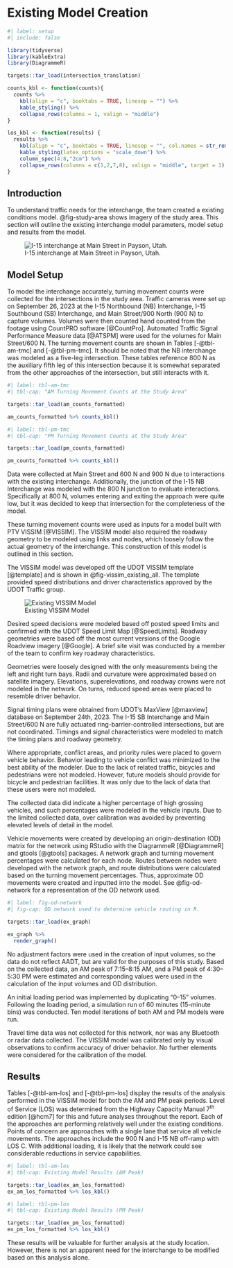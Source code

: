 # Existing Model Creation

```r
#| label: setup
#| include: false

library(tidyverse)
library(kableExtra)
library(DiagrammeR)

targets::tar_load(intersection_translation)

counts_kbl <- function(counts){
  counts %>% 
    kbl(align = "c", booktabs = TRUE, linesep = "") %>% 
    kable_styling() %>% 
    collapse_rows(columns = 1, valign = "middle")
}

los_kbl <- function(results) {
  results %>% 
    kbl(align = "c", booktabs = TRUE, linesep = "", col.names = str_remove(names(.), "_.*")) %>% 
    kable_styling(latex_options = "scale_down") %>%
    column_spec(4:8,"2cm") %>% 
    collapse_rows(columns = c(1,2,7,8), valign = "middle", target = 1)
}
```

## Introduction

To understand traffic needs for the interchange, the team created a existing conditions model.
@fig-study-area shows imagery of the study area.
This section will outline the existing interchange model parameters, model setup and results from the  model.


![I-15 interchange at Main Street in Payson, Utah.](figures/study_area.png){#fig-study-area}

## Model Setup

To model the interchange accurately, turning movement counts were collected for the intersections in the study area.
Traffic cameras were set up on September 26, 2023 at the I-15 Northbound (NB) Interchange, I-15 Southbound (SB) Interchange, and Main Street/900 North (900 N) to capture volumes.
Volumes were then counted hand counted from the footage using CountPRO software [@CountPro].
Automated Traffic Signal Performance Measure data [@ATSPM] were used for the volumes for Main Street/600 N. The turning movement counts are shown in Tables [-@tbl-am-tmc] and [-@tbl-pm-tmc].
It should be noted that the NB interchange was modeled as a five-leg intersection.
These tables reference 800 N as the auxiliary fifth leg of this intersection because it is somewhat separated from the other approaches of the intersection, but still interacts with it.

```r
#| label: tbl-am-tmc
#| tbl-cap: "AM Turning Movement Counts at the Study Area"

targets::tar_load(am_counts_formatted)

am_counts_formatted %>% counts_kbl()
```

```r
#| label: tbl-pm-tmc
#| tbl-cap: "PM Turning Movement Counts at the Study Area"

targets::tar_load(pm_counts_formatted)

pm_counts_formatted %>% counts_kbl()
```

Data were collected at Main Street and 600 N and 900 N due to interactions with the existing interchange.
Additionally, the junction of the I-15 NB Interchange was modeled with the 800 N junction to evaluate interactions.
Specifically at 800 N, volumes entering and exiting the approach were quite low, but it was decided to keep that intersection for the completeness of the model.

These turning movement counts were used as inputs for a model built with PTV VISSIM [@VISSIM].
The VISSIM model also required the roadway geometry to be modeled using links and nodes, which loosely follow the actual geometry of the interchange.
This construction of this model is outlined in this section.

The VISSIM model was developed off the UDOT VISSIM template [@template] and is shown in @fig-vissim_existing_all.
The template provided speed distributions and driver characteristics approved by the UDOT Traffic group.

![Existing VISSIM Model](figures/existing/everythinge.png){#fig-vissim_existing_all}

Desired speed decisions were modeled based off posted speed limits and confirmed with the UDOT Speed Limit Map [@SpeedLimits].
Roadway geometries were based off the most current versions of the Google Roadview imagery [@Google].
A brief site visit was conducted by a member of the team to confirm key roadway characteristics.

Geometries were loosely designed with the only measurements being the left and right turn bays.
Radii and curvature were approximated based on satellite imagery.
Elevations, superelevations, and roadway crowns were not modeled in the network.
On turns, reduced speed areas were placed to resemble driver behavior.

Signal timing plans were obtained from UDOT's MaxView [@maxview] database on September 24th, 2023.
The I-15 SB Interchange and Main Street/600 N are fully actuated ring-barrier-controlled intersections, but are not coordinated.
Timings and signal characteristics were modeled to match the timing plans and roadway geometry.

Where appropriate, conflict areas, and priority rules were placed to govern vehicle behavior.
Behavior leading to vehicle conflict was minimized to the best ability of the modeler.
Due to the lack of related traffic, bicycles and pedestrians were not modeled.
However, future models should provide for bicycle and pedestrian facilities.
It was only due to the lack of data that these users were not modeled.

The collected data did indicate a higher percentage of high grossing vehicles, and such percentages were modeled in the vehicle inputs.
Due to the limited collected data, over calibration was avoided by preventing elevated levels of detail in the model.

Vehicle movements were created by developing an origin-destination (OD) matrix for the network using RStudio with the DiagrammeR [@DiagrammeR] and gtools [@gtools] packages.
A network graph and turning movement percentages were calculated for each node.
Routes between nodes were developed with the network graph, and route distributions were calculated based on the turning movement percentages.
Thus, approximate OD movements were created and inputted into the model.
See @fig-od-network for a representation of the OD network used.

```r
#| label: fig-od-network
#| fig-cap: OD network used to determine vehicle routing in R.

targets::tar_load(ex_graph)

ex_graph %>% 
  render_graph()
```

No adjustment factors were used in the creation of input volumes, so the data do not reflect AADT, but are valid for the purposes of this study.
Based on the collected data, an AM peak of 7:15--8:15 AM, and a PM peak of 4:30--5:30 PM were estimated and corresponding values were used in the calculation of the input volumes and OD distribution.

An initial loading period was implemented by duplicating "0--15" volumes.
Following the loading period, a simulation run of 60 minutes (15-minute bins) was conducted.
Ten model iterations of both AM and PM models were run.

Travel time data was not collected for this network, nor was any Bluetooth or radar data collected.
The VISSIM model was calibrated only by visual observations to confirm accuracy of driver behavior.
No further elements were considered for the calibration of the model.

## Results

Tables [-@tbl-am-los] and [-@tbl-pm-los] display the results of the analysis performed in the VISSIM model for both the AM
and PM
peak periods.
Level of Service (LOS) was determined from the Highway Capacity Manual 7^th^ edition [@hcm7] for this and future analyses throughout the report.
Each of the approaches are performing relatively well under the existing conditions.
Points of concern are approaches with a single lane that service all vehicle movements.
The approaches include the 900 N and I-15 NB off-ramp with LOS C. With additional loading, it is likely that the network could see considerable reductions in service capabilities.

```r
#| label: tbl-am-los
#| tbl-cap: Existing Model Results (AM Peak)

targets::tar_load(ex_am_los_formatted)
ex_am_los_formatted %>% los_kbl()
```

```r
#| label: tbl-pm-los
#| tbl-cap: Existing Model Results (PM Peak)

targets::tar_load(ex_pm_los_formatted)
ex_pm_los_formatted %>% los_kbl()
```

These results will be valuable for further analysis at the study location.
However, there is not an apparent need for the interchange to be modified based on this analysis alone.

